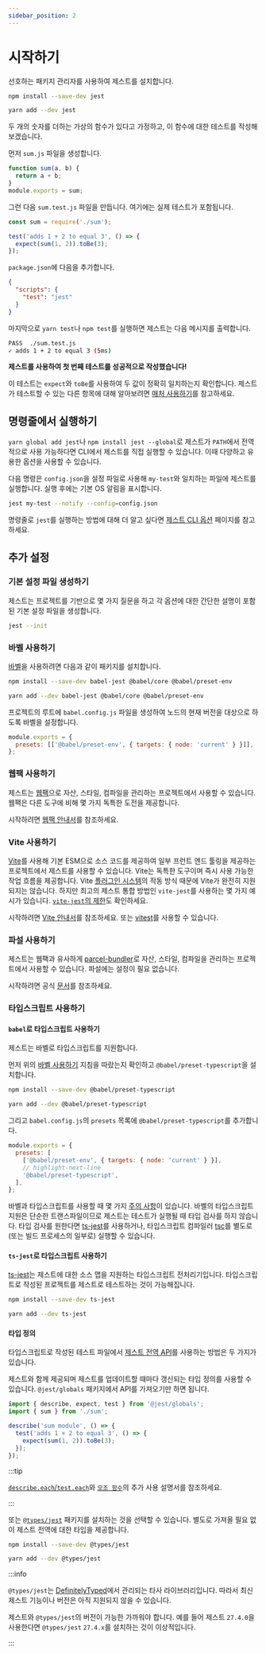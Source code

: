 ```yaml
---
sidebar_position: 2
---
```



# 시작하기

선호하는 패키지 관리자를 사용하여 제스트를 설치합니다.

<Tabs groupId="package-manager">
  <TabItem value="npm" label="npm" default>

```bash
npm install --save-dev jest
```

  </TabItem>
  <TabItem value="yarn" label="Yarn">

```bash
yarn add --dev jest
```

  </TabItem>
</Tabs>

두 개의 숫자를 더하는 가상의 함수가 있다고 가정하고, 이 함수에 대한 테스트를 작성해 보겠습니다.

먼저 `sum.js` 파일을 생성합니다.

```js
function sum(a, b) {
  return a + b;
}
module.exports = sum;
```

그런 다음 `sum.test.js` 파일을 만듭니다. 여기에는 실제 테스트가 포함됩니다.

```js
const sum = require('./sum');

test('adds 1 + 2 to equal 3', () => {
  expect(sum(1, 2)).toBe(3);
});
```

`package.json`에 다음을 추가합니다.

```json
{
  "scripts": {
    "test": "jest"
  }
}
```

마지막으로 `yarn test`나 `npm test`를 실행하면 제스트는 다음 메시지를 출력합니다.

```bash
PASS  ./sum.test.js
✓ adds 1 + 2 to equal 3 (5ms)
```

**제스트를 사용하여 첫 번째 테스트를 성공적으로 작성했습니다!**

이 테스트는 `expect`와 `toBe`를 사용하여 두 값이 정확히 일치하는지 확인합니다. 제스트가 테스트할 수 있는 다른 항목에 대해 알아보려면 [매처 사용하기](./using-matchers.md)를 참고하세요.

## 명령줄에서 실행하기

`yarn global add jest`나 `npm install jest --global`로 제스트가 `PATH`에서 전역적으로 사용 가능하다면 CLI에서 제스트를 직접 실행할 수 있습니다. 이때 다양하고 유용한 옵션을 사용할 수 있습니다.

다음 명령은 `config.json`을 설정 파일로 사용해 `my-test`와 일치하는 파일에 제스트를 실행합니다. 실행 후에는 기본 OS 알림을 표시합니다.

```bash
jest my-test --notify --config=config.json
```

명령줄로 `jest`를 실행하는 방법에 대해 더 알고 싶다면 [제스트 CLI 옵션](https://jestjs.io/docs/29.1/cli) 페이지를 참고하세요.

## 추가 설정

### 기본 설정 파일 생성하기

제스트는 프로젝트를 기반으로 몇 가지 질문을 하고 각 옵션에 대한 간단한 설명이 포함된 기본 설정 파일을 생성합니다.

```bash
jest --init
```

### 바벨 사용하기

[바벨](https://babeljs.io/)을 사용하려면 다음과 같이 패키지를 설치합니다.

<Tabs groupId="package-manager">
  <TabItem value="npm" label="npm" default>

```bash
npm install --save-dev babel-jest @babel/core @babel/preset-env
```

  </TabItem>
  <TabItem value="yarn" label="Yarn">

```bash
yarn add --dev babel-jest @babel/core @babel/preset-env
```

  </TabItem>
</Tabs>

프로젝트의 루트에 `babel.config.js` 파일을 생성하여 노드의 현재 버전을 대상으로 하도록 바벨을 설정합니다.

```js title="babel.config.js"
module.exports = {
  presets: [['@babel/preset-env', { targets: { node: 'current' } }]],
};
```

### 웹팩 사용하기

제스트는 [웹팩](https://webpack.js.org/)으로 자산, 스타일, 컴파일을 관리하는 프로젝트에서 사용할 수 있습니다. 웹팩은 다른 도구에 비해 몇 가지 독특한 도전을 제공합니다.

시작하려면 [웹팩 안내서](https://jestjs.io/docs/29.1/webpack)를 참조하세요.

### Vite 사용하기

[Vite](https://vitejs.dev/)를 사용해 기본 ESM으로 소스 코드를 제공하여 일부 프런트 엔드 툴링을 제공하는 프로젝트에서 제스트를 사용할 수 있습니다. Vite는 독특한 도구이며 즉시 사용 가능한 작업 흐름을 제공합니다. Vite [플러그인 시스템](https://github.com/vitejs/vite/issues/1955#issuecomment-776009094)의 작동 방식 때문에 Vite가 완전히 지원되지는 않습니다. 하지만 최고의 제스트 통합 방법인 `vite-jest`를 사용하는 몇 가지 예시가 있습니다. [`vite-jest`의 제한](https://github.com/sodatea/vite-jest/tree/main/packages/vite-jest#limitations-and-differences-with-commonjs-tests)도 확인하세요.

시작하려면 [Vite 안내서](https://vitejs.dev/guide/)를 참조하세요. 또는 [vitest](https://github.com/vitest-dev/vitest)를 사용할 수 있습니다.

### 파설 사용하기

제스트는 웹팩과 유사하게 [parcel-bundler](https://parceljs.org/)로 자산, 스타일, 컴파일을 관리하는 프로젝트에서 사용할 수 있습니다. 파설에는 설정이 필요 없습니다.

시작하려면 공식 [문서](https://parceljs.org/docs/)를 참조하세요.

### 타입스크립트 사용하기

#### `babel`로 타입스크립트 사용하기

제스트는 바벨로 타입스크립트를 지원합니다.

먼저 위의 [바벨 사용하기](#바벨-사용하기) 지침을 따랐는지 확인하고 `@babel/preset-typescript`을 설치합니다.

<Tabs groupId="package-manager">
  <TabItem value="npm" label="npm" default>

```bash
npm install --save-dev @babel/preset-typescript
```

  </TabItem>
  <TabItem value="yarn" label="Yarn">

```bash
yarn add --dev @babel/preset-typescript
```

  </TabItem>
</Tabs>

그리고 `babel.config.js`의 `presets` 목록에 `@babel/preset-typescript`를 추가합니다.

```js title="babel.config.js"
module.exports = {
  presets: [
    ['@babel/preset-env', { targets: { node: 'current' } }],
    // highlight-next-line
    '@babel/preset-typescript',
  ],
};
```

바벨과 타입스크립트를 사용할 때 몇 가지 [주의 사항](https://babeljs.io/docs/en/babel-plugin-transform-typescript#caveats)이 있습니다. 바벨의 타입스크립트 지원은 단순한 트랜스파일이므로 제스트는 테스트가 실행될 때 타입 검사를 하지 않습니다. 타입 검사를 원한다면 [ts-jest](https://github.com/kulshekhar/ts-jest)를 사용하거나, 타입스크립트 컴파일러 [tsc](https://www.typescriptlang.org/docs/handbook/compiler-options.html)를 별도로 (또는 빌드 프로세스의 일부로) 실행할 수 있습니다.

#### `ts-jest`로 타입스크립트 사용하기

[ts-jest](https://github.com/kulshekhar/ts-jest)는 제스트에 대한 소스 맵을 지원하는 타입스크립트 전처리기입니다. 타입스크립트로 작성된 프로젝트를 제스트로 테스트하는 것이 가능해집니다.

<Tabs groupId="package-manager">
  <TabItem value="npm" label="npm" default>

```bash
npm install --save-dev ts-jest
```

  </TabItem>
  <TabItem value="yarn" label="Yarn">

```bash
yarn add --dev ts-jest
```

  </TabItem>
</Tabs>

#### 타입 정의

타입스크립트로 작성된 테스트 파일에서 [제스트 전역 API](https://jestjs.io/docs/29.1/api)를 사용하는 방법은 두 가지가 있습니다.

제스트와 함께 제공되며 제스트를 업데이트할 때마다 갱신되는 타입 정의를 사용할 수 있습니다. `@jest/globals` 패키지에서 API를 가져오기만 하면 됩니다.

```ts title="sum.test.ts"
import { describe, expect, test } from '@jest/globals';
import { sum } from './sum';

describe('sum module', () => {
  test('adds 1 + 2 to equal 3', () => {
    expect(sum(1, 2)).toBe(3);
  });
});
```

:::tip

[`describe.each`/`test.each`](https://jestjs.io/docs/29.1/api#typescript-usage)와 [`모조 함수`](https://jestjs.io/docs/29.1/mock-function-api#typescript-usage)의 추가 사용 설명서를 참조하세요.

:::

또는 [`@types/jest`](https://npmjs.com/package/@types/jest) 패키지를 설치하는 것을 선택할 수 있습니다. 별도로 가져올 필요 없이 제스트 전역에 대한 타입을 제공합니다.

<Tabs groupId="package-manager">
  <TabItem value="npm" label="npm" default>

```bash
npm install --save-dev @types/jest
```

  </TabItem>
  <TabItem value="yarn" label="Yarn">

```bash
yarn add --dev @types/jest
```

  </TabItem>
</Tabs>

:::info

`@types/jest`는 [DefinitelyTyped](https://github.com/DefinitelyTyped/DefinitelyTyped/tree/master/types/jest)에서 관리되는 타사 라이브러리입니다. 따라서 최신 제스트 기능이나 버전은 아직 지원되지 않을 수 있습니다.

제스트와 `@types/jest`의 버전이 가능한 가까워야 합니다. 예를 들어 제스트 `27.4.0`을 사용한다면 `@types/jest` `27.4.x`를 설치하는 것이 이상적입니다.

:::
